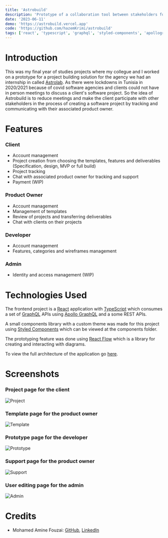 ```yaml
---
title: 'Astrobuild'
description: 'Prototype of a collaboration tool between stakeholders for building software projects'
date: '2023-06-11'
demo: 'https://astrobuild.vercel.app'
code: 'https://github.com/hazemKrimi/astrobuild'
tags: ['react', 'typescript', 'graphql', 'styled-components', 'apollographql', 'vite', 'react-flow']
---
```


# Introduction

This was my final year of studies projects where my collegue and I worked on a prototype for a project building solution for the agency we had an internship in called [Astrolab](https://astrolab-agency.com).
As there were lockdowns in Tunisia in 2020/2021 because of covid software agencies and clients could not have in person meetings to discuss a client's software project.
So the idea of Astrobuild is to reduce meetings and make the client participate with other stakeholders in the process of creating a software project by tracking and communicating with their associated product owner.

# Features

### Client
  - Account management
  - Project creation from choosing the templates, features and deliverables (Specification, design, MVP or full build)
  - Project tracking
  - Chat with associated product owner for tracking and support
  - Payment (WIP)

### Product Owner
  - Account management
  - Management of templates
  - Review of projects and transferring deliverables
  - Chat with clients on their projects

### Developer
  - Account management
  - Features, categories and wireframes management

### Admin
  - Identity and access management (WIP)

# Technologies Used
The frontend project is a [React](https://react.dev) application with [TypeScript](https://www.typescriptlang.org) which consumes a set of [GraphQL](https://graphql.org) APIs using [Apollo GraphQL](https://www.apollographql.com) and a some REST APIs.

A small components library with a custom theme was made for this project using [Styled Components](https://styled-components.com) which can be viewed at the components folder.

The prototyping feature was done using [React Flow](https://reactflow.dev) which is a library for creating and interacting with diagrams.

To view the full architecture of the application go [here](https://github.com/MedAmineFouzai/astrobuild-api/blob/main/README.md).

# Screenshots

### Project page for the client
![Project](https://github.com/hazemKrimi/astrobuild/blob/main/screenshots/project.png?raw=true)

### Template page for the product owner
![Template](https://github.com/hazemKrimi/astrobuild/blob/main/screenshots/template.png?raw=true)

### Prototype page for the developer
![Prototype](https://github.com/hazemKrimi/astrobuild/blob/main/screenshots/prototype.png?raw=true)

### Support page for the product owner
![Support](https://github.com/hazemKrimi/astrobuild/blob/main/screenshots/support.png?raw=true)

### User editing page for the admin
![Admin](https://github.com/hazemKrimi/astrobuild/blob/main/screenshots/admin.png?raw=true)

# Credits

- Mohamed Amine Fouzai: [GitHub](https://github.com/MedAmineFouzai), [LinkedIn](https://www.linkedin.com/in/amine-fouzai)